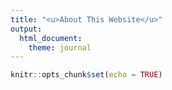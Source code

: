 ```yaml
---
title: "<u>About This Website</u>"
output: 
  html_document:
    theme: journal
---
```


```r
knitr::opts_chunk$set(echo = TRUE)
```

